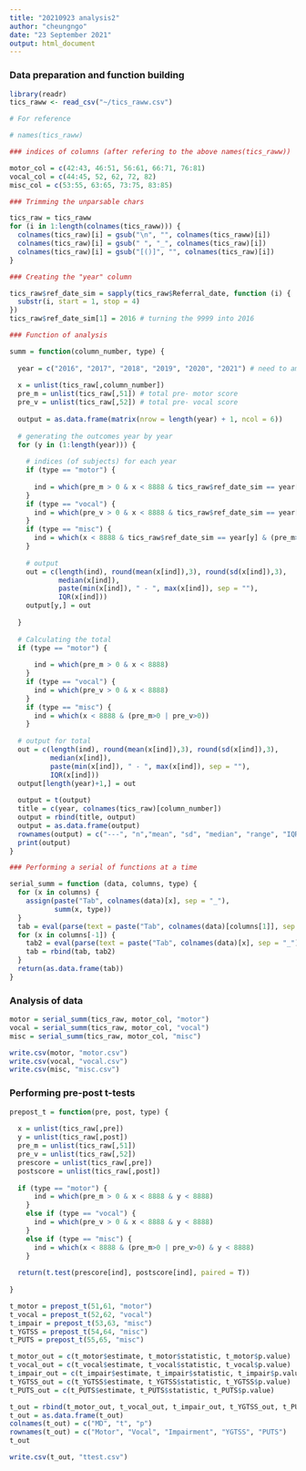 ```yaml
---
title: "20210923 analysis2"
author: "cheungngo"
date: "23 September 2021"
output: html_document
---
```


### Data preparation and function building

```r
library(readr)
tics_raww <- read_csv("~/tics_raww.csv")
```

```r
# For reference

# names(tics_raww)
```

```r
### indices of columns (after refering to the above names(tics_raww))

motor_col = c(42:43, 46:51, 56:61, 66:71, 76:81)
vocal_col = c(44:45, 52, 62, 72, 82)
misc_col = c(53:55, 63:65, 73:75, 83:85)
```

```r
### Trimming the unparsable chars

tics_raw = tics_raww
for (i in 1:length(colnames(tics_raww))) {
  colnames(tics_raw)[i] = gsub("\n", "", colnames(tics_raww)[i])
  colnames(tics_raw)[i] = gsub(" ", "_", colnames(tics_raw)[i])
  colnames(tics_raw)[i] = gsub("[()]", "", colnames(tics_raw)[i])
}
```

```r
### Creating the "year" column

tics_raw$ref_date_sim = sapply(tics_raw$Referral_date, function (i) {
  substr(i, start = 1, stop = 4)
})
tics_raw$ref_date_sim[1] = 2016 # turning the 9999 into 2016
```

```r
### Function of analysis

summ = function(column_number, type) {
  
  year = c("2016", "2017", "2018", "2019", "2020", "2021") # need to amend in the future
  
  x = unlist(tics_raw[,column_number])
  pre_m = unlist(tics_raw[,51]) # total pre- motor score
  pre_v = unlist(tics_raw[,52]) # total pre- vocal score
  
  output = as.data.frame(matrix(nrow = length(year) + 1, ncol = 6))
  
  # generating the outcomes year by year
  for (y in (1:length(year))) {
    
    # indices (of subjects) for each year
    if (type == "motor") {
      
      ind = which(pre_m > 0 & x < 8888 & tics_raw$ref_date_sim == year[y])
    }
    if (type == "vocal") {
      ind = which(pre_v > 0 & x < 8888 & tics_raw$ref_date_sim == year[y])
    }
    if (type == "misc") {
      ind = which(x < 8888 & tics_raw$ref_date_sim == year[y] & (pre_m>0 | pre_v>0))
    }
    
    # output
    out = c(length(ind), round(mean(x[ind]),3), round(sd(x[ind]),3),
            median(x[ind]), 
            paste(min(x[ind]), " - ", max(x[ind]), sep = ""),
            IQR(x[ind]))
    output[y,] = out
    
  }
  
  # Calculating the total
  if (type == "motor") {
      
      ind = which(pre_m > 0 & x < 8888)
    }
    if (type == "vocal") {
      ind = which(pre_v > 0 & x < 8888)
    }
    if (type == "misc") {
      ind = which(x < 8888 & (pre_m>0 | pre_v>0))
    }
  
  # output for total
  out = c(length(ind), round(mean(x[ind]),3), round(sd(x[ind]),3),
          median(x[ind]), 
          paste(min(x[ind]), " - ", max(x[ind]), sep = ""),
          IQR(x[ind]))
  output[length(year)+1,] = out
  
  output = t(output)
  title = c(year, colnames(tics_raw)[column_number])
  output = rbind(title, output)
  output = as.data.frame(output)
  rownames(output) = c("---", "n","mean", "sd", "median", "range", "IQR")
  print(output)
}
```

```r
### Performing a serial of functions at a time

serial_summ = function (data, columns, type) {
  for (x in columns) {
    assign(paste("Tab", colnames(data)[x], sep = "_"),
           summ(x, type))
  }
  tab = eval(parse(text = paste("Tab", colnames(data)[columns[1]], sep = "_")))
  for (x in columns[-1]) {
    tab2 = eval(parse(text = paste("Tab", colnames(data)[x], sep = "_")))
    tab = rbind(tab, tab2)
  }
  return(as.data.frame(tab))
}
```

### Analysis of data

```r
motor = serial_summ(tics_raw, motor_col, "motor")
vocal = serial_summ(tics_raw, motor_col, "vocal")
misc = serial_summ(tics_raw, motor_col, "misc")
```

```r
write.csv(motor, "motor.csv")
write.csv(vocal, "vocal.csv")
write.csv(misc, "misc.csv")
```

### Performing pre-post t-tests

```r
prepost_t = function(pre, post, type) {
  
  x = unlist(tics_raw[,pre])
  y = unlist(tics_raw[,post])
  pre_m = unlist(tics_raw[,51])
  pre_v = unlist(tics_raw[,52])
  prescore = unlist(tics_raw[,pre])
  postscore = unlist(tics_raw[,post])
    
  if (type == "motor") {
      ind = which(pre_m > 0 & x < 8888 & y < 8888)
    }
    else if (type == "vocal") {
      ind = which(pre_v > 0 & x < 8888 & y < 8888)
    }
    else if (type == "misc") {
      ind = which(x < 8888 & (pre_m>0 | pre_v>0) & y < 8888)
    }
  
  return(t.test(prescore[ind], postscore[ind], paired = T))
  
}
```

```r
t_motor = prepost_t(51,61, "motor")
t_vocal = prepost_t(52,62, "vocal")
t_impair = prepost_t(53,63, "misc")
t_YGTSS = prepost_t(54,64, "misc")
t_PUTS = prepost_t(55,65, "misc")
```

```r
t_motor_out = c(t_motor$estimate, t_motor$statistic, t_motor$p.value)
t_vocal_out = c(t_vocal$estimate, t_vocal$statistic, t_vocal$p.value)
t_impair_out = c(t_impair$estimate, t_impair$statistic, t_impair$p.value)
t_YGTSS_out = c(t_YGTSS$estimate, t_YGTSS$statistic, t_YGTSS$p.value)
t_PUTS_out = c(t_PUTS$estimate, t_PUTS$statistic, t_PUTS$p.value)
```

```r
t_out = rbind(t_motor_out, t_vocal_out, t_impair_out, t_YGTSS_out, t_PUTS_out)
t_out = as.data.frame(t_out)
colnames(t_out) = c("MD", "t", "p")
rownames(t_out) = c("Motor", "Vocal", "Impairment", "YGTSS", "PUTS")
t_out
```

```r
write.csv(t_out, "ttest.csv")
```

